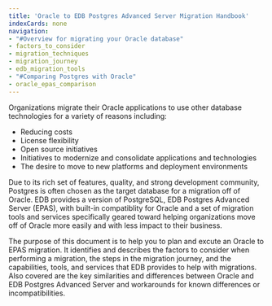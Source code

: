 ```yaml
---
title: 'Oracle to EDB Postgres Advanced Server Migration Handbook'
indexCards: none
navigation:
- "#Overview for migrating your Oracle database"
- factors_to_consider
- migration_techniques
- migration_journey
- edb_migration_tools
- "#Comparing Postgres with Oracle"
- oracle_epas_comparison
---
```


Organizations migrate their Oracle applications to use other database technologies for a variety of reasons including:
-  Reducing costs  
-  License flexibility  
-  Open source initiatives  
-  Initiatives to modernize and consolidate applications and technologies
-  The desire to move to new platforms and deployment environments  

Due to its rich set of features, quality, and strong development community, Postgres is often chosen as the target database for a migration off of Oracle. EDB provides a version of PostgreSQL, EDB Postgres Advanced Server (EPAS), with built-in compatiblity for Oracle and a set of migration tools and services specifically geared toward helping organizations move off of Oracle more easily and with less impact to their business.

The purpose of this document is to help you to plan and excute an Oracle to EPAS migration. It identifies and describes the factors to consider when performing a migration, the steps in the migration journey, and the capabilities, tools, and services that EDB provides to help with migrations. Also covered are the key similarities and differences between Oracle and EDB Postgres Advanced Server and workarounds for known differences or incompatibilities.